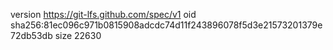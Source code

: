 version https://git-lfs.github.com/spec/v1
oid sha256:81ec096c971b0815908adcdc74d11f243896078f5d3e21573201379e72db53db
size 22630
